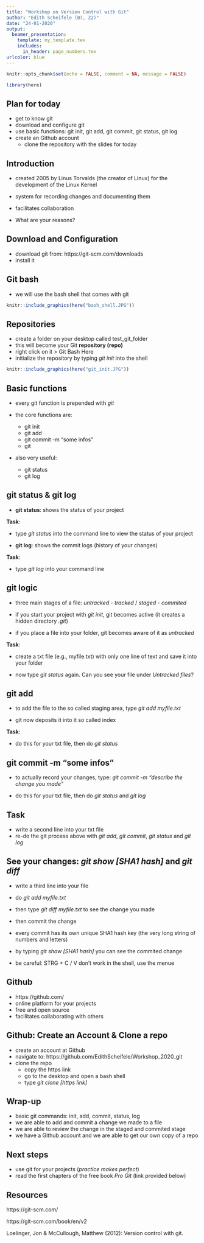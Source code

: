 ```yaml
---
title: "Workshop on Version Control with Git"
author: "Edith Scheifele (B7, Z2)"
date: "24-01-2020"
output: 
  beamer_presentation:
    template: my_template.tex
    includes:
      in_header: page_numbers.tex
urlcolor: blue
---
```


```r
knitr::opts_chunk$set(echo = FALSE, comment = NA, message = FALSE)
```

```r
library(here)
```

## Plan for today

- get to know git
- download and configure git
- use basic functions: git init, git add, git commit, git status, git log
- create an Github account
  + clone the repository with the slides for today

## Introduction

- created 2005 by Linus Torvalds (the creator of Linux) for the development of the Linux Kernel
- system for recording changes and documenting them  
- facilitates collaboration 

- What are your reasons? 


## Download and Configuration

- download git from: https://git-scm.com/downloads
- install it

## Git bash

- we will use the bash shell that comes with git

```r
knitr::include_graphics(here("bash_shell.JPG"))
```

## Repositories

- create a folder on your desktop called test_git_folder 
- this will become your Git **repository (repo)** 
- right click on it > Git Bash Here 
- initialize the repository by typing *git init* into the shell  

```r
knitr::include_graphics(here("git_init.JPG"))
```

## Basic functions

- every git function is prepended with *git* 

- the core functions are: 
  + git init  
  + git add  
  + git commit -m "some infos"  
  + git 
  
  
- also very useful:  
  + git status  
  + git log  
 
## git status & git log

- **git status**: shows the status of your project

**Task**: 

- type *git status* into the command line to view the status of your project

- **git log**: shows the commit logs (history of your changes)

**Task**: 

- type *git log* into your command line

## git logic

- three main stages of a file: *untracked* - *tracked* / *staged* - *commited*

- if you start your project with *git init*, git becomes active (it creates a hidden directory *.git*)  

- if you place a file into your folder, git becomes aware of it as *untracked*

**Task**:  

- create a txt file (e.g., myfile.txt) with only one line of text and save it into your folder

- now type *git status* again. Can you see your file under *Untracked files*?

## git add

- to add the file to the so called staging area, type *git add myfile.txt*  

- git now deposits it into it so called index

**Task**:

- do this for your txt file, then do *git status*

## git commit -m "some infos"

- to actually record your changes, type: *git commit -m "describe the change you made"*

- do this for your txt file, then do *git status* and *git log*

## Task

- write a second line into your txt file
- re-do the git process above with *git add*, *git commit*, *git status* and *git log*


## See your changes: *git show [SHA1 hash]* and *git diff*

- write a third line into your file  
- do *git add myfile.txt*
- then type *git diff myfile.txt* to see the change you made
- then commit the change

- every commit has its own unique SHA1 hash key (the very long string of numbers and letters)
- by typing *git show [SHA1 hash]* you can see the commited change 
- be careful: STRG + C / V don't work in the shell, use the menue

## Github

- https://github.com/
- online platform for your projects
- free and open source
- facilitates collaborating with others

## Github: Create an Account & Clone a repo
 
- create an account at Github
- navigate to: https://github.com/EdithScheifele/Workshop_2020_git
- clone the repo 
  + copy the https link 
  + go to the desktop and open a bash shell
  + type *git clone [https link]*

## Wrap-up

- basic git commands: init, add, commit, status, log
- we are able to add and commit a change we made to a file
- we are able to review the change in the staged and commited stage  
- we have a Github account and we are able to get our own copy of a repo

## Next steps

- use git for your projects (*practice makes perfect*)  
- read the first chapters of the free book *Pro Git* (link provided below)  


## Resources

https://git-scm.com/

https://git-scm.com/book/en/v2

Loelinger, Jon & McCullough, Matthew (2012): Version control with git.


